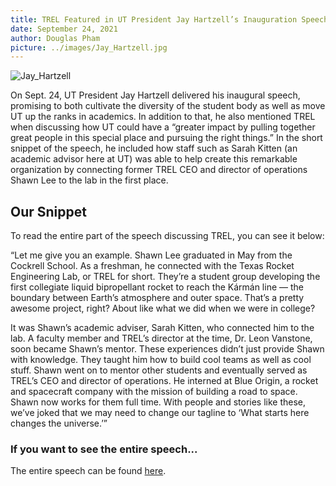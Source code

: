 ```yaml
---
title: TREL Featured in UT President Jay Hartzell’s Inauguration Speech
date: September 24, 2021
author: Douglas Pham
picture: ../images/Jay_Hartzell.jpg
---
```


![Jay_Hartzell](/images/Jay_Hartzell.jpg)

On Sept. 24, UT President Jay Hartzell delivered his inaugural speech, promising to both cultivate the diversity of the student body as well as move UT up the ranks in academics. In addition to that, he also mentioned TREL when discussing how UT could have a “greater impact by pulling together great people in this special place and pursuing the right things.” In the short snippet of the speech, he included how staff such as Sarah Kitten (an academic advisor here at UT) was able to help create this remarkable organization by connecting former TREL CEO and director of operations Shawn Lee to the lab in the first place.

## Our Snippet

To read the entire part of the speech discussing TREL, you can see it below:

“Let me give you an example. Shawn Lee graduated in May from the Cockrell School. As a freshman, he connected with the Texas Rocket Engineering Lab, or TREL for short. They’re a student group developing the first collegiate liquid bipropellant rocket to reach the Kármán line — the boundary between Earth’s atmosphere and outer space. That’s a pretty awesome project, right? About like what we did when we were in college?

It was Shawn’s academic adviser, Sarah Kitten, who connected him to the lab. A faculty member and TREL’s director at the time, Dr. Leon Vanstone, soon became Shawn’s mentor. These experiences didn’t just provide Shawn with knowledge. They taught him how to build cool teams as well as cool stuff. Shawn went on to mentor other students and eventually served as TREL’s CEO and director of operations. He interned at Blue Origin, a rocket and spacecraft company with the mission of building a road to space. Shawn now works for them full time. With people and stories like these, we’ve joked that we may need to change our tagline to ‘What starts here changes the universe.’”

### If you want to see the entire speech...

The entire speech can be found [here](https://president.utexas.edu/messages-speeches-2021/2021-presidential-inauguration-and-state-university-address). 
